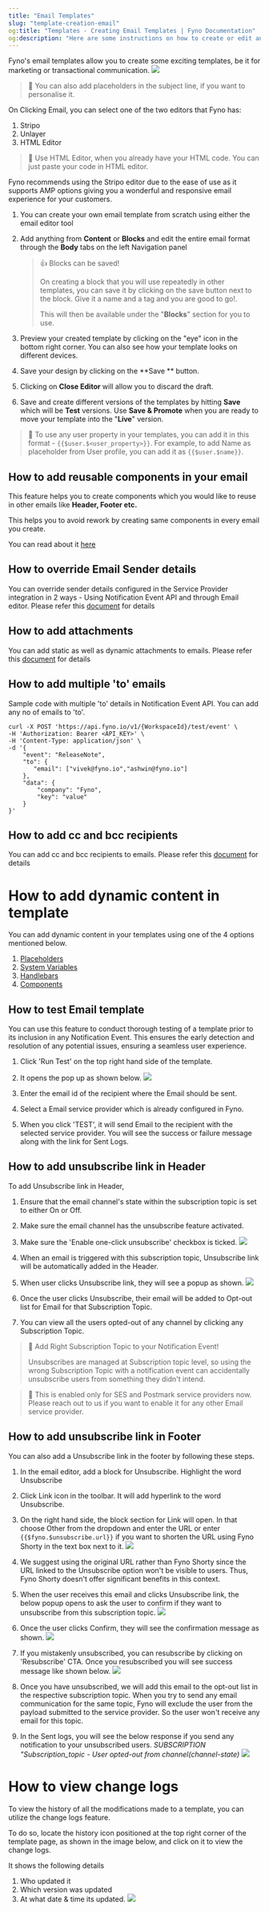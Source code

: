 ```yaml
---
title: "Email Templates"
slug: "template-creation-email"
og:title: "Templates - Creating Email Templates | Fyno Documentation"
og:description: "Here are some instructions on how to create or edit an Email template."
---
```


Fyno's email templates allow you to create some exciting templates, be it for marketing or transactional communication.
![](/images/a8799c592756510c7e2daf64f4149d31413ba6aaaec566cbc106e14f6c04010d-Screenshot_2024-12-20_at_11.46.23_AM.png)

> 📘 You can also add placeholders in the subject line, if you want to personalise it.

On Clicking Email, you can select one of the two editors that Fyno has:

1. Stripo
2. Unlayer
3. HTML Editor

> 📘 Use HTML Editor, when you already have your HTML code. You can just paste your code in HTML editor.

Fyno recommends using the Stripo editor due to the ease of use as it supports AMP options giving you a wonderful and responsive email experience for your customers.

1. You can create your own email template from scratch using either the email editor tool

2. Add anything from **Content** or **Blocks** and edit the entire email format through the **Body** tabs on the left Navigation panel

    > 👍 Blocks can be saved!
    >
    > On creating a block that you will use repeatedly in other templates, you can save it by clicking on the save button next to the block. Give it a name and a tag and you are good to go!.
    >
    > This will then be available under the "**Blocks**" section for you to use.

3. Preview your created template by clicking on the "eye" icon in the bottom right corner. You can also see how your template looks on different devices.

4. Save your design by clicking on the **Save ** button.

5. Clicking on **Close Editor** will allow you to discard the draft.

6. Save and create different versions of the templates by hitting **Save** which will be **Test** versions. Use **Save & Promote** when you are ready to move your template into the "**Live**" version.

> 📘 To use any user property in your templates, you can add it in this format - `{{$user.$<user_property>}}`. For example, to add Name as placeholder from User profile, you can add it as `{{$user.$name}}`.

## How to add reusable components in your email

This feature helps you to create components which you would like to reuse in other emails like **Header, Footer etc.**

This helps you to avoid rework by creating same components in every email you create.

You can read about it [here](./components)

## How to override Email Sender details

You can override sender details configured in the Service Provider integration in 2 ways - Using Notification Event API and through Email editor. Please refer this [document](./how-to-override-sender-details) for details

## How to add attachments

You can add static as well as dynamic attachments to emails. Please refer this [document](./how-to-add-attachments-in-email) for details

## How to add multiple 'to' emails

Sample code with multiple 'to' details in Notification Event API. You can add any no of emails to 'to'.

```Text cURL
curl -X POST 'https://api.fyno.io/v1/{WorkspaceId}/test/event' \
-H 'Authorization: Bearer <API_KEY>' \
-H 'Content-Type: application/json' \
-d '{
    "event": "ReleaseNote",
    "to": {
       "email": ["vivek@fyno.io","ashwin@fyno.io"]
    },
    "data": {
        "company": "Fyno",
        "key": "value"
    }
}'
```

## How to add cc and bcc recipients

You can add cc and bcc recipients to emails. Please refer this [document](./how-to-add-cc-bcc-to-email) for details

# How to add dynamic content in template

You can add dynamic content in your templates using one of the 4 options mentioned below.

1. [Placeholders](./template-dynamic-content#1-placeholders)
2. [System Variables](./template-dynamic-content#2-system-variables)
3. [Handlebars](./template-dynamic-content#3-handlebars)
4. [Components](./template-dynamic-content#4-components)

## How to test Email template

You can use this feature to conduct thorough testing of a template prior to its inclusion in any Notification Event. This ensures the early detection and resolution of any potential issues, ensuring a seamless user experience.

1. Click 'Run Test' on the top right hand side of the template.

2. It opens the pop up as shown below.
   ![](/images/38636c3-Email_Test_Template.png)

3. Enter the email id of the recipient where the Email should be sent.

4. Select a Email service provider which is already configured in Fyno.

5. When you click 'TEST', it will send Email to the recipient with the selected service provider. You will see the success or failure message along with the link for Sent Logs.

## How to add unsubscribe link in Header

To add Unsubscribe link in Header,

1. Ensure that the email channel's state within the subscription topic is set to either On or Off.

2. Make sure the email channel has the unsubscribe feature activated.

3. Make sure the 'Enable one-click unsubscribe' checkbox is ticked.
   ![](/images/17b709f-enable_oneclick_unsub.png)

4. When an email is triggered with this subscription topic, Unsubscribe link will be automatically added in the Header.

5. When user clicks Unsubscribe link, they will see a popup as shown.
   ![](/images/05e7335-Unsubscribe_popup.png)

6. Once the user clicks Unsubscribe, their email will be added to Opt-out list for Email for that Subscription Topic.

7. You can view all the users opted-out of any channel by clicking any Subscription Topic.

> 🚧 Add Right Subscription Topic to your Notification Event!
>
> Unsubscribes are managed at Subscription topic level, so using the wrong Subscription Topic with a notification event can accidentally unsubscribe users from something they didn't intend.

> 📘 This is enabled only for SES and Postmark service providers now. Please reach out to us if you want to enable it for any other Email service provider.

## How to add unsubscribe link in Footer

You can also add a Unsubscribe link in the footer by following these steps.

1. In the email editor, add a block for Unsubscribe. Highlight the word Unsubscribe

2. Click Link icon in the toolbar. It will add hyperlink to the word Unsubscribe.

3. On the right hand side, the block section for Link will open. In that choose Other from the dropdown and enter the URL or enter `{{$fyno.$unsubscribe.url}}` if you want to shorten the URL using Fyno Shorty in the text box next to it.
   ![](/images/20a9fc2-email_footer.png)

4. We suggest using the original URL rather than Fyno Shorty since the URL linked to the Unsubscribe option won't be visible to users. Thus, Fyno Shorty doesn't offer significant benefits in this context.

5. When the user receives this email and clicks Unsubscribe link, the below popup opens to ask the user to confirm if they want to unsubscribe from this subscription topic.
   ![](/images/cdd16d0-Unsub_popup.png)

6. Once the user clicks Confirm, they will see the confirmation message as shown.
   ![](/images/cceb4b2-Unsubscribed_success.png)

7. If you mistakenly unsubscribed, you can resubscribe by clicking on 'Resubscribe' CTA. Once you resubscribed you will see success message like shown below.
   ![](/images/b45507c-resubscribed.png)

8. Once you have unsubscribed, we will add this email to the opt-out list in the respective subscription topic. When you try to send any email communication for the same topic, Fyno will exclude the user from the payload submitted to the service provider. So the user won't receive any email for this topic.

9. In the Sent logs, you will see the below response if you send any notification to your unsubscribed users. _SUBSCRIPTION "Subscription_topic - User opted-out from channel(channel-state)_
   ![](/images/40de23c-unsub_response.png)

# How to view change logs

To view the history of all the modifications made to a template, you can utilize the change logs feature.

To do so, locate the history icon positioned at the top right corner of the template page, as shown in the image below, and click on it to view the change logs.

It shows the following details

1. Who updated it
2. Which version was updated
3. At what date & time its updated.
   ![](/images/60b1c59-changelog_templates.png)
